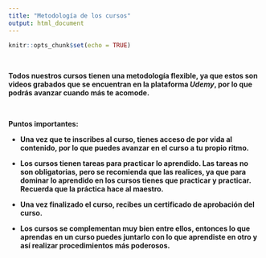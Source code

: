 ```yaml
---
title: "Metodología de los cursos"
output: html_document
---
```


```r
knitr::opts_chunk$set(echo = TRUE)
```

\

**Todos nuestros cursos tienen una metodología flexible, ya que estos son videos grabados que se encuentran en la plataforma *Udemy*, por lo que podrás avanzar cuando más te acomode.**

\

**Puntos importantes:**

- **Una vez que te inscribes al curso, tienes acceso de por vida al contenido, por lo que puedes avanzar en el curso a tu propio ritmo.**

- **Los cursos tienen tareas para practicar lo aprendido. Las tareas no son obligatorias, pero se recomienda que las realices, ya que para dominar lo aprendido en los cursos tienes que practicar y practicar. Recuerda que la práctica hace al maestro.**

- **Una vez finalizado el curso, recibes un certificado de aprobación del curso.**

- **Los cursos se complementan muy bien entre ellos, entonces lo que aprendas en un curso puedes juntarlo con lo que aprendiste en otro y así realizar procedimientos más poderosos.** 
